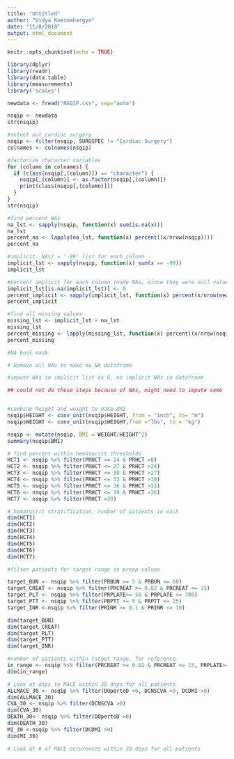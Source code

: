 ```yaml
---
title: "Untitled"
author: "Vidya Koesmahargyo"
date: "11/8/2018"
output: html_document
---
```


```r
knitr::opts_chunk$set(echo = TRUE)
```

```r
library(dplyr)
library(readr)
library(data.table)
library(measurements)
library('scales')
```

```r
newdata <- fread("NSQIP.csv", sep="auto")

```

```r
nsqip <- newdata
str(nsqip)
```


```r
#select out cardiac surgery
nsqip <- filter(nsqip, SURGSPEC != "Cardiac Surgery")
colnames <- colnames(nsqip)

```


```r
#factorize character variables
for (column in colnames) {
  if (class(nsqip[,(column)]) == "character") {
    nsqip[,(column)] <- as.factor(nsqip[,(column)])
    print(class(nsqip[,(column)]))
  }
}
str(nsqip)
```

```r
#find percent NAs
na_lst <- sapply(nsqip, function(x) sum(is.na(x)))
na_lst
percent_na <- lapply(na_lst, function(x) percent((x/nrow(nsqip))))
percent_na

```

```r
#implicit  NAs/ = '-99' list for each column
implicit_lst <- sapply(nsqip, function(x) sum(x == -99))
implicit_lst

```

```r
#percent implicit for each column (made NAs, since they were null values in the beginning)
implicit_lst[is.na(implicit_lst)] <- 0
percent_implicit <- sapply(implicit_lst, function(x) percent(x/nrow(newdata)))
percent_implicit

#find all missing values
missing_lst <- implicit_lst + na_lst
missing_lst
percent_missing <- lapply(missing_lst, function(x) percent((x/nrow(nsqip))))
percent_missing
```


```r
#NA bool mask

# Remove all NAs to make no_NA dataframe

#impute NAs in implicit list as 0, no implicit NAs in dataframe

## could not do these steps because of NAs, might need to impute some
```

```r

```


```r
#combine height and weight to make BMI
nsqip$HEIGHT <- conv_unit(nsqip$HEIGHT, from = "inch", to= "m")
nsqip$WEIGHT <- conv_unit(nsqip$WEIGHT,from ="lbs", to = "kg")

nsqip <- mutate(nsqip, BMI = WEIGHT/HEIGHT^2)
summary(nsqip$BMI)
```


```r
# find percent within hematocrit thresholds 
HCT1 <- nsqip %>% filter(PRHCT <= 24 & PRHCT >0)
HCT2 <- nsqip %>% filter(PRHCT <= 27 & PRHCT >24)
HCT3 <- nsqip %>% filter(PRHCT <= 30 & PRHCT >27)
HCT4 <- nsqip %>% filter(PRHCT <= 33 & PRHCT >30)
HCT5 <- nsqip %>% filter(PRHCT <= 36 & PRHCT >33)
HCT6 <- nsqip %>% filter(PRHCT <= 39 & PRHCT >36)
HCT7 <- nsqip %>% filter(PRHCT >39)
```


```r
# hematocrit stratification, number of patients in each
dim(HCT1)
dim(HCT2)
dim(HCT3)
dim(HCT4)
dim(HCT5)
dim(HCT6)
dim(HCT7)
```


```r
#filter patients for target range in preop values

target_BUN <- nsqip %>% filter(PRBUN >= 5 & PRBUN <= 60)
target_CREAT <- nsqip %>% filter(PRCREAT >= 0.02 & PRCREAT <= 15)
target_PLT <- nsqip %>% filter(PRPLATE>= 50 & PRPLATE <= 700)
target_PTT <- nsqip %>% filter(PRPTT >= 5 & PRPTT <= 25)
target_INR <-nsqip %>% filter(PRINR >= 0.1 & PRINR <= 10)

dim(target_BUN)
dim(target_CREAT)
dim(target_PLT)
dim(target_PTT)
dim(target_INR)

```

```r
#number of patients within target range, for reference
in_range <- nsqip %>% filter(PRCREAT >= 0.02 & PRCREAT <= 15, PRPLATE>= 50 & PRPLATE <= 700,PRPTT >= 5 & PRPTT <= 25,PRINR >= 0.1 & PRINR <= 10)
dim(in_range)
```

```r
# Look at days to MACE within 30 days for all patients
ALLMACE_30 <- nsqip %>% filter(DOpertoD >0, DCNSCVA >0, DCDMI >0)
dim(ALLMACE_30)
CVA_30 <- nsqip %>% filter(DCNSCVA >0)
dim(CVA_30)
DEATH_30<- nsqip %>% filter(DOpertoD >0)
dim(DEATH_30)
MI_30 <-nsqip %>% filter(DCDMI >0)
dim(MI_30)

# Look at # of MACE occurences within 30 days for all patients

```

